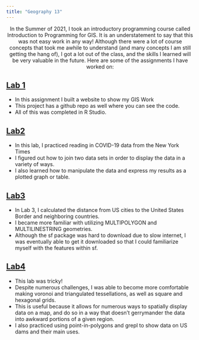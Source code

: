 ```yaml
---
title: "Geography 13"
---
```

   
<center>
 
In the Summer of 2021, I took an introductory programming course called Introduction to Programming for GIS. It is an understatement to say that this was not easy work in any way! Although there were a lot of course concepts that took me awhile to understand (and many concepts I am still getting the hang of), I got a lot out of the class, and the skills I learned will be very valuable in the future. Here are some of the assignments I have worked on:

</center>
 
## [Lab 1]() <i class="fa fa-laptop fa-0.5x" style="color:maroon;"></i> 

- In this assignment I built a website to show my GIS Work 
- This project has a github repo as well where you can see the code.
- All of this was completed in R Studio. 

## [Lab2](lab-02.rmd) <i class="fa fa-laptop fa-0.5x" style="color:maroon;"></i> 

- In this lab, I practiced reading in COVID-19 data from the New York Times
- I figured out how to join two data sets in order to display the data in a variety of ways. 
- I also learned how to manipulate the data and express my results as a plotted graph or table. 

## [Lab3](lab-03 copy.rmd) <i class="fa fa-laptop fa-0.5x" style="color:maroon;"></i> 

- In Lab 3, I calculated the distance from US cities to the United States Border and neighboring countries. 
- I became more familiar with utilizing MULTIPOLYGON and MULTILINESTRING geometries. 
- Although the sf package was hard to download due to slow internet, I was eventually able to get it downloaded so that I could familiarize myself with the features within sf.

## [Lab4](lab4.rmd) <i class="fa fa-laptop fa-0.5x" style="color:maroon;"></i> 

- This lab was tricky!
- Despite numerous challenges, I was able to become more comfortable making voronoi and triangulated tessellations, as well as square and hexagonal grids. 
- This is useful because it allows for numerous ways to spatially display data on a map, and do so in a way that doesn't gerrymander the data into awkward portions of a given region. 
- I also practiced using point-in-polygons and grepl to show data on US dams and their main uses. 
